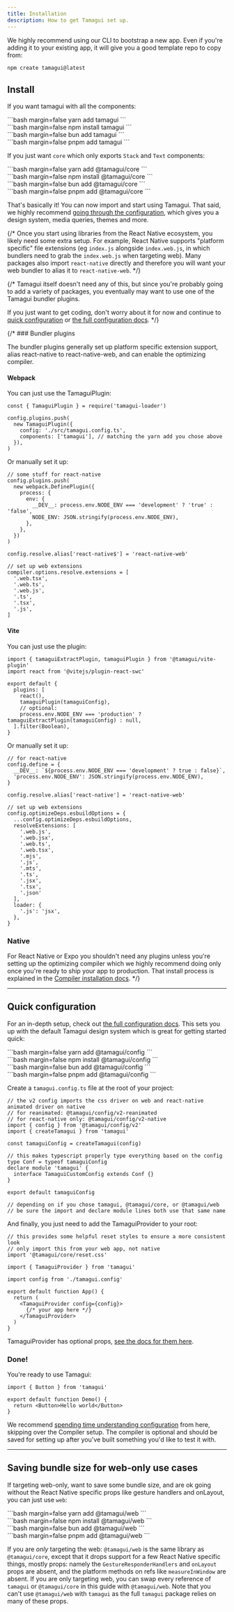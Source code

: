 ```yaml
---
title: Installation
description: How to get Tamagui set up.
---
```


We highly recommend using our CLI to bootstrap a new app. Even if you're adding it to your existing app, it will give you a good template repo to copy from:

```bash
npm create tamagui@latest
```

## Install

If you want tamagui with all the components:

<CodeBlockWithTabs>
  <div id='yarn'>
    ```bash margin=false
    yarn add tamagui
    ```
  </div>

  <div id='npm'>
    ```bash margin=false
    npm install tamagui
    ```
  </div>

  <div id='bun'>
    ```bash margin=false
    bun add tamagui
    ```
  </div>

  <div id='pnpm'>
    ```bash margin=false
    pnpm add tamagui
    ```
  </div>
</CodeBlockWithTabs>

If you just want `core` which only exports `Stack` and `Text` components:

<CodeBlockWithTabs>
  <div id='yarn'>
    ```bash margin=false
    yarn add @tamagui/core
    ```
  </div>

  <div id='npm'>
    ```bash margin=false
    npm install @tamagui/core
    ```
  </div>

  <div id='bun'>
    ```bash margin=false
    bun add @tamagui/core
    ```
  </div>

  <div id='pnpm'>
    ```bash margin=false
    pnpm add @tamagui/core
    ```
  </div>
</CodeBlockWithTabs>

That's basically it! You can now import and start using Tamagui. That said, we highly recommend [going through the configuration](#quick-configuration), which gives you a design system, media queries, themes and more.

{/* Once you start using libraries from the React Native ecosystem, you likely need some extra setup. For example, React Native supports "platform specific" file extensions (eg `index.js` alongside `index.web.js`, in which bundlers need to grab the `index.web.js` when targeting web). Many packages also import `react-native` directly and therefore you will want your web bundler to alias it to `react-native-web`. */}

{/* Tamagui itself doesn't need any of this, but since you're probably going to add a variety of packages, you eventually may want to use one of the Tamagui bundler plugins.

If you just want to get coding, don't worry about it for now and continue to [quick configuration](#quick-configuration) or [the full configuration docs](/docs/core/configuration). */}

{/* ### Bundler plugins

The bundler plugins generally set up platform specific extension support, alias react-native to react-native-web, and can enable the optimizing compiler.

#### Webpack

You can just use the TamaguiPlugin:

```tsx
const { TamaguiPlugin } = require('tamagui-loader')

config.plugins.push(
  new TamaguiPlugin({
    config: './src/tamagui.config.ts',
    components: ['tamagui'], // matching the yarn add you chose above
  }),
)
```

Or manually set it up:

```tsx
// some stuff for react-native
config.plugins.push(
  new webpack.DefinePlugin({
    process: {
      env: {
        __DEV__: process.env.NODE_ENV === 'development' ? 'true' : 'false',
        NODE_ENV: JSON.stringify(process.env.NODE_ENV),
      },
    },
  })
)

config.resolve.alias['react-native$'] = 'react-native-web'

// set up web extensions
compiler.options.resolve.extensions = [
  '.web.tsx',
  '.web.ts',
  '.web.js',
  '.ts',
  '.tsx',
  '.js',
]
```

#### Vite

You can just use the plugin:

```tsx
import { tamaguiExtractPlugin, tamaguiPlugin } from '@tamagui/vite-plugin'
import react from '@vitejs/plugin-react-swc'

export default {
  plugins: [
    react(),
    tamaguiPlugin(tamaguiConfig),
    // optional:
    process.env.NODE_ENV === 'production' ? tamaguiExtractPlugin(tamaguiConfig) : null,
  ].filter(Boolean),
}
```

Or manually set it up:

```tsx
// for react-native
config.define = {
  __DEV__: `${process.env.NODE_ENV === 'development' ? true : false}`,
  'process.env.NODE_ENV': JSON.stringify(process.env.NODE_ENV),
}

config.resolve.alias['react-native'] = 'react-native-web'

// set up web extensions
config.optimizeDeps.esbuildOptions = {
  ...config.optimizeDeps.esbuildOptions,
  resolveExtensions: [
    '.web.js',
    '.web.jsx',
    '.web.ts',
    '.web.tsx',
    '.mjs',
    '.js',
    '.mts',
    '.ts',
    '.jsx',
    '.tsx',
    '.json'
  ],
  loader: {
    '.js': 'jsx',
  },
}
```

### Native

For React Native or Expo you shouldn't need any plugins unless you're setting up the optimizing compiler which we highly recommend doing only once you're ready to ship your app to production. That install process is explained in the [Compiler installation docs](/docs/intro/compiler-install). */}

---

## Quick configuration

For an in-depth setup, check out [the full configuration docs](/docs/core/configuration). This sets you up with the default Tamagui design system which is great for getting started quick:

<CodeBlockWithTabs>
  <div id='yarn'>
    ```bash margin=false
    yarn add @tamagui/config
    ```
  </div>

  <div id='npm'>
    ```bash margin=false
    npm install @tamagui/config
    ```
  </div>

  <div id='bun'>
    ```bash margin=false
    bun add @tamagui/config
    ```
  </div>

  <div id='pnpm'>
    ```bash margin=false
    pnpm add @tamagui/config
    ```
  </div>
</CodeBlockWithTabs>

Create a `tamagui.config.ts` file at the root of your project:

```tsx
// the v2 config imports the css driver on web and react-native animated driver on native
// for reanimated: @tamagui/config/v2-reanimated
// for react-native only: @tamagui/config/v2-native
import { config } from '@tamagui/config/v2'
import { createTamagui } from 'tamagui'

const tamaguiConfig = createTamagui(config)

// this makes typescript properly type everything based on the config
type Conf = typeof tamaguiConfig
declare module 'tamagui' {
  interface TamaguiCustomConfig extends Conf {}
}

export default tamaguiConfig

// depending on if you chose tamagui, @tamagui/core, or @tamagui/web
// be sure the import and declare module lines both use that same name
```

And finally, you just need to add the TamaguiProvider to your root:

```tsx line=8-14
// this provides some helpful reset styles to ensure a more consistent look
// only import this from your web app, not native
import '@tamagui/core/reset.css'

import { TamaguiProvider } from 'tamagui'

import config from './tamagui.config'

export default function App() {
  return (
    <TamaguiProvider config={config}>
      {/* your app here */}
    </TamaguiProvider>
  )
}
```

TamaguiProvider has optional props, [see the docs for them here](/docs/core/configuration#using-tamagui-provider).

### Done!

You're ready to use Tamagui:

<Preview>
  <DemoButton />
</Preview>

```tsx line=5
import { Button } from 'tamagui'

export default function Demo() {
  return <Button>Hello world</Button>
}
```

We recommend [spending time understanding configuration](/docs/core/configuration) from here, skipping over the Compiler setup. The compiler is optional and should be saved for setting up after you've built something you'd like to test it with.

---

## Saving bundle size for web-only use cases

If targeting web-only, want to save some bundle size, and are ok going without the React Native specific props like gesture handlers and onLayout, you can just use `web`:

<CodeBlockWithTabs>
  <div id='yarn'>
    ```bash margin=false
    yarn add @tamagui/web
    ```
  </div>

  <div id='npm'>
    ```bash margin=false
    npm install @tamagui/web
    ```
  </div>

  <div id='bun'>
    ```bash margin=false
    bun add @tamagui/web
    ```
  </div>

  <div id='pnpm'>
    ```bash margin=false
    pnpm add @tamagui/web
    ```
  </div>
</CodeBlockWithTabs>

If you are _only_ targeting the web: `@tamagui/web` is the same library as `@tamagui/core`, except that it drops support for a few React Native specific things, mostly props: namely the `GestureResponderHandlers` and `onLayout` props are absent, and the platform methods on refs like `measureInWindow` are absent. If you are only targeting web, you can swap every reference of `tamagui` or `@tamagui/core` in this guide with `@tamagui/web`. Note that you can't use `@tamagui/web` with `tamagui` as the full `tamagui` package relies on many of these props.
